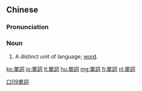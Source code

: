 {{also|单词}}
==Chinese==
{{zh-forms|s=单词}}

===Pronunciation===
{{zh-pron
|m=dāncí
|c=daan1 ci4
|cat=n
}}

===Noun===
{{zh-noun}}

# A distinct unit of language; [[word]].

[[Category:Elementary Mandarin|口09單詞]]

[[ko:單詞]]
[[io:單詞]]
[[lt:單詞]]
[[hu:單詞]]
[[mg:單詞]]
[[fj:單詞]]
[[nl:單詞]]
